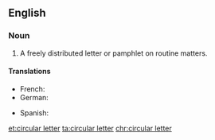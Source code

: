 ==English==
===Noun===
{{en-noun|head=[[circular]] [[letter]]}} 
# A freely distributed letter or pamphlet on routine matters.

====Translations====
{{trans-top|freely distributed letter or pamphlet on routine matters}}
* French: {{t+|fr|circulaire|f}}
* German: {{t|de|Rundbrief|m}}
{{trans-mid}}
* Spanish: {{t+|es|circular}}
{{trans-bottom}}

[[et:circular letter]]
[[ta:circular letter]]
[[chr:circular letter]]